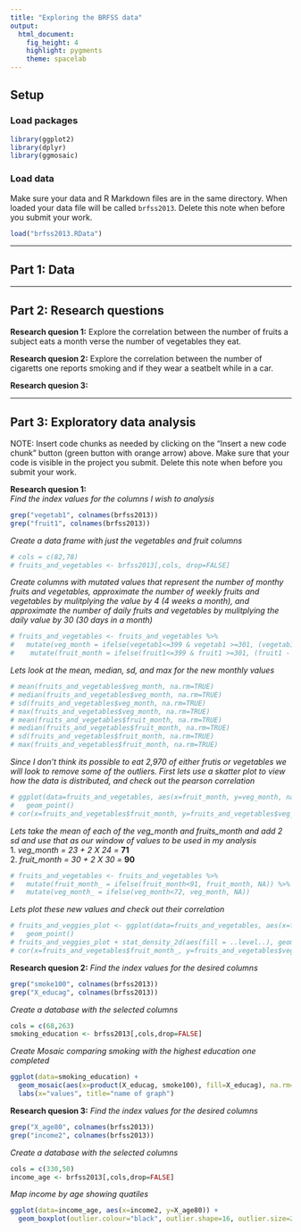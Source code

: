 ```yaml
---
title: "Exploring the BRFSS data"
output: 
  html_document: 
    fig_height: 4
    highlight: pygments
    theme: spacelab
---
```


## Setup

### Load packages

```r
library(ggplot2)
library(dplyr)
library(ggmosaic)
```

### Load data

Make sure your data and R Markdown files are in the same directory. When loaded
your data file will be called `brfss2013`. Delete this note when before you submit 
your work. 

```r
load("brfss2013.RData")
```



* * *

## Part 1: Data


* * *

## Part 2: Research questions

**Research quesion 1:**
Explore the correlation between the number of fruits a subject eats a month verse the number of vegetables they eat.

**Research quesion 2:**
Explore the correlation between the number of cigaretts one reports smoking and if they wear a seatbelt while in a car.

**Research quesion 3:**


* * *

## Part 3: Exploratory data analysis

NOTE: Insert code chunks as needed by clicking on the "Insert a new code chunk" 
button (green button with orange arrow) above. Make sure that your code is visible
in the project you submit. Delete this note when before you submit your work.

**Research quesion 1:**
<br/>
*Find the index values for the columns I wish to analysis*
```r
grep("vegetab1", colnames(brfss2013))
grep("fruit1", colnames(brfss2013))
```
*Create a data frame with just the vegetables and fruit columns*
```r
# cols = c(82,78)
# fruits_and_vegetables <- brfss2013[,cols, drop=FALSE]
```
*Create columns with mutated values that represent the number of monthy fruits and vegetables, approximate the number of weekly fruits and vegetables by mulitplying the value by 4 (4 weeks a month), and approximate the number of daily fruits and vegetables by mulitplying the daily value by 30 (30 days in a month)*
```r
# fruits_and_vegetables <- fruits_and_vegetables %>%
#   mutate(veg_month = ifelse(vegetab1<=399 & vegetab1 >=301, (vegetab1 - 300), ifelse(vegetab1<=299 & vegetab1>=201,(vegetab1-200)*4, ifelse(vegetab1<=199 & vegetab1>=101,(vegetab1-100)*30, 0)))) %>%
#    mutate(fruit_month = ifelse(fruit1<=399 & fruit1 >=301, (fruit1 - 300), ifelse(fruit1<=299 & fruit1>=201,(fruit1-200)*4, ifelse(fruit1<=199 & fruit1>=101,(fruit1-100)*30, 0))))
```
*Lets look at the mean, median, sd, and max for the new monthly values*
```r
# mean(fruits_and_vegetables$veg_month, na.rm=TRUE)
# median(fruits_and_vegetables$veg_month, na.rm=TRUE)
# sd(fruits_and_vegetables$veg_month, na.rm=TRUE)
# max(fruits_and_vegetables$veg_month, na.rm=TRUE)
# mean(fruits_and_vegetables$fruit_month, na.rm=TRUE)
# median(fruits_and_vegetables$fruit_month, na.rm=TRUE)
# sd(fruits_and_vegetables$fruit_month, na.rm=TRUE)
# max(fruits_and_vegetables$fruit_month, na.rm=TRUE)
```
*Since I don't think its possible to eat 2,970 of either frutis or vegetables we will look to remove some of the outliers. First lets use a skatter plot to view how the data is distributed, and check out the pearson correlation*
```r
# ggplot(data=fruits_and_vegetables, aes(x=fruit_month, y=veg_month, na.rm=TRUE)) +
#   geom_point()
# cor(x=fruits_and_vegetables$fruit_month, y=fruits_and_vegetables$veg_month, method="pearson", use = "complete.obs" )
```
*Lets take the mean of each of the veg_month and fruits_month and add 2 sd and use that as our window of values to be used in my analysis*<br/>
1.  *veg_month = 23 + 2 X 24 = ***71** <br/>
2.  *fruit_month = 30 + 2 X 30 = ***90**
```r
# fruits_and_vegetables <- fruits_and_vegetables %>%
#   mutate(fruit_month_ = ifelse(fruit_month<91, fruit_month, NA)) %>%
#   mutate(veg_month_ = ifelse(veg_month<72, veg_month, NA))
```
*Lets plot these new values and check out their correlation*
```r
# fruits_and_veggies_plot <- ggplot(data=fruits_and_vegetables, aes(x=fruit_month_, y=veg_month_, na.rm=TRUE)) +
#   geom_point()
# fruits_and_veggies_plot + stat_density_2d(aes(fill = ..level..), geom="polygon")
# cor(x=fruits_and_vegetables$fruit_month_, y=fruits_and_vegetables$veg_month_, method="pearson", use="complete.obs")
```
**Research quesion 2:**
*Find the index values for the desired columns*
```r
grep("smoke100", colnames(brfss2013))
grep("X_educag", colnames(brfss2013))
```
*Create a database with the selected columns*
```r
cols = c(68,263)
smoking_education <- brfss2013[,cols,drop=FALSE]
```
*Create Mosaic comparing smoking with the highest education one completed*
```r
ggplot(data=smoking_education) +
  geom_mosaic(aes(x=product(X_educag, smoke100), fill=X_educag), na.rm=TRUE) +
  labs(x="values", title="name of graph")
```


**Research quesion 3:**
*Find the index values for the desired columns*
```r
grep("X_age80", colnames(brfss2013))
grep("income2", colnames(brfss2013))
```
*Create a database with the selected columns*
```r
cols = c(330,50)
income_age <- brfss2013[,cols,drop=FALSE]
```
*Map income by age showing quatiles*
```r
ggplot(data=income_age, aes(x=income2, y=X_age80)) +
  geom_boxplot(outlier.colour="black", outlier.shape=16, outlier.size=2, notch=FALSE)
```